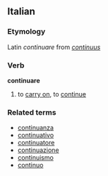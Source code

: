 ==Italian==
===Etymology===
Latin ''continuare'' from ''[[continuus]]''
===Verb===
'''continuare'''

# to [[carry on]], to [[continue]]

===Related terms===
*[[continuanza]]
*[[continuativo]]
*[[continuatore]]
*[[continuazione]]
*[[continuismo]]
*[[continuo]]